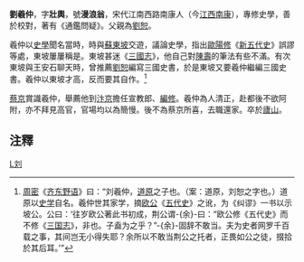 '''劉羲仲'''，字'''壯輿'''，號'''漫浪翁'''，宋代江南西路南康人（今[[江西|江西]][[南康|南康]]），專修史學，善於校對，著有《通鑑問疑》。父親為[[劉恕|劉恕]]。

羲仲以[[史學|史學]]聞名當時，時與[[蘇東坡|蘇東坡]]交遊，議論史學，指出[[歐陽修|歐陽修]]《[[新五代史|新五代史]]》誤謬等處，東坡屢屢稱是。東坡甚迷《[[三國志|三國志]]》，他自己對[[陳壽|陳壽]]的筆法有些不滿。有次東坡與王安石聊天時，曾推薦[[劉恕|劉恕]]編寫三國史書，於是東坡又要羲仲繼編三國史書。羲仲以東坡才高，反而要其自作。<ref>[[周密|周密]]《[[齐东野语|齐东野语]]》曰：“刘羲仲，[[劉恕|道原]]之子也。（案：道原，刘恕之字也。）道原以[[史学|史学]]自名。羲仲世其家学，摘[[歐陽脩|欧公]]《[[新五代史|五代史]]》之讹，为《纠谬》一书以示坡公。公曰：‘往岁欧公著此书初成，荆公谓-{余}-曰：“欧公修《五代史》而不修《[[三国志|三国志]]》，非也。子盍为之乎？”-{余}-固辞不敢当。夫为史者网罗千百载之事，其间岂无小得失耶？余所以不敢当荆公之托者，正畏如公之徒，掇拾於其后耳。’”</ref>

[[蔡京|蔡京]]賞識羲仲，舉薦他到[[汴京|汴京]]擔任宣教郎、[[編修|編修]]。羲仲為人清正，赴都後不欲阿附，亦不拜見高官，官場均以為簡慢。後不為蔡京所喜，去職還家。卒於[[廬山|廬山]]。

== 注釋 ==
{{reflist}}


[[Category:宋朝歷史學家|L刘]]